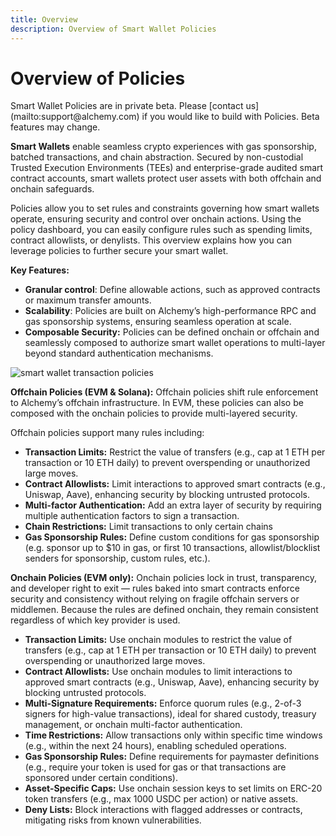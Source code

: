 ```yaml
---
title: Overview
description: Overview of Smart Wallet Policies
---
```


# Overview of Policies

<Warning>
  Smart Wallet Policies are in private beta. Please [contact
  us](mailto:support@alchemy.com) if you would like to build with Policies. Beta
  features may change.
</Warning>

**Smart Wallets** enable seamless crypto experiences with gas sponsorship, batched transactions, and chain abstraction. Secured by non-custodial Trusted Execution Environments (TEEs) and enterprise-grade audited smart contract accounts, smart wallets protect user assets with both offchain and onchain safeguards.

Policies allow you to set rules and constraints governing how smart wallets operate, ensuring security and control over onchain actions. Using the policy dashboard, you can easily configure rules such as spending limits, contract allowlists, or denylists. This overview explains how you can leverage policies to further secure your smart wallet.

**Key Features:**

- **Granular control**: Define allowable actions, such as approved contracts or maximum transfer amounts.
- **Scalability**: Policies are built on Alchemy’s high-performance RPC and gas sponsorship systems, ensuring seamless operation at scale.
- **Composable Security:** Policies can be defined onchain or offchain and seamlessly composed to authorize smart wallet operations to multi-layer beyond standard authentication mechanisms.

<img
  src="/assets/images/smart-wallet-transaction-policies.png"
  alt="smart wallet transaction policies"
/>

**Offchain Policies (EVM & Solana):** Offchain policies shift rule enforcement to Alchemy’s offchain infrastructure. In EVM, these policies can also be composed with the onchain policies to provide multi-layered security.

Offchain policies support many rules including:

- **Transaction Limits:** Restrict the value of transfers (e.g., cap at 1 ETH per transaction or 10 ETH daily) to prevent overspending or unauthorized large moves.
- **Contract Allowlists:** Limit interactions to approved smart contracts (e.g., Uniswap, Aave), enhancing security by blocking untrusted protocols.
- **Multi-factor Authentication:** Add an extra layer of security by requiring multiple authentication factors to sign a transaction.
- **Chain Restrictions:** Limit transactions to only certain chains
- **Gas Sponsorship Rules:** Define custom conditions for gas sponsorship (e.g. sponsor up to $10 in gas, or first 10 transactions, allowlist/blocklist senders for sponsorship, custom rules, etc.).

**Onchain Policies (EVM only):** Onchain policies lock in trust, transparency, and developer right to exit — rules baked into smart contracts enforce security and consistency without relying on fragile offchain servers or middlemen. Because the rules are defined onchain, they remain consistent regardless of which key provider is used.

- **Transaction Limits:** Use onchain modules to restrict the value of transfers (e.g., cap at 1 ETH per transaction or 10 ETH daily) to prevent overspending or unauthorized large moves.
- **Contract Allowlists:** Use onchain modules to limit interactions to approved smart contracts (e.g., Uniswap, Aave), enhancing security by blocking untrusted protocols.
- **Multi-Signature Requirements:** Enforce quorum rules (e.g., 2-of-3 signers for high-value transactions), ideal for shared custody, treasury management, or onchain multi-factor authentication.
- **Time Restrictions:** Allow transactions only within specific time windows (e.g., within the next 24 hours), enabling scheduled operations.
- **Gas Sponsorship Rules:** Define requirements for paymaster definitions (e.g., require your token is used for gas or that transactions are sponsored under certain conditions).
- **Asset-Specific Caps:** Use onchain session keys to set limits on ERC-20 token transfers (e.g., max 1000 USDC per action) or native assets.
- **Deny Lists:** Block interactions with flagged addresses or contracts, mitigating risks from known vulnerabilities.

